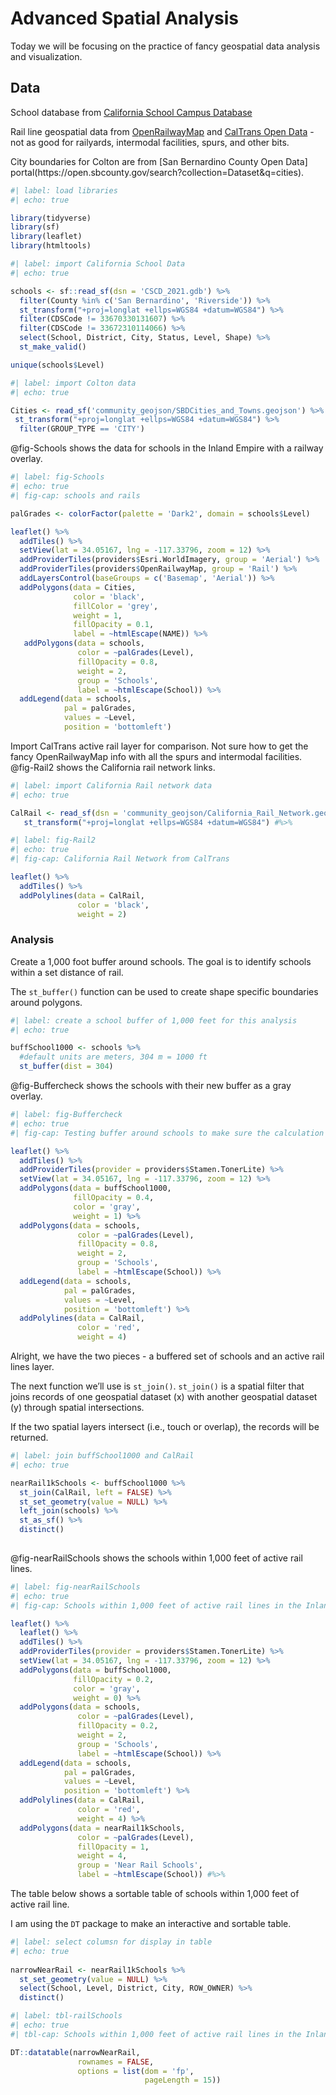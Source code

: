 # Advanced Spatial Analysis {#sec-Schools_near_rail}

::: {.callout-note appearance="simple"}
Today we will be focusing on the practice of fancy geospatial data analysis and visualization.
:::

## Data

School database from [California School Campus Database](https://www.californiaschoolcampusdatabase.org/)

Rail line geospatial data from [OpenRailwayMap](https://www.openrailwaymap.org/) and [CalTrans Open Data](https://gisdata-caltrans.opendata.arcgis.com/search?tags=Rail) - not as good for railyards, intermodal facilities, spurs, and other bits.

City boundaries for Colton are from [San Bernardino County Open Data] portal(https://open.sbcounty.gov/search?collection=Dataset&q=cities).  

```r
#| label: load libraries
#| echo: true

library(tidyverse)
library(sf)
library(leaflet)
library(htmltools)

```


```r
#| label: import California School Data
#| echo: true

schools <- sf::read_sf(dsn = 'CSCD_2021.gdb') %>% 
  filter(County %in% c('San Bernardino', 'Riverside')) %>% 
  st_transform("+proj=longlat +ellps=WGS84 +datum=WGS84") %>% 
  filter(CDSCode != 33670330131607) %>% 
  filter(CDSCode != 33672310114066) %>% 
  select(School, District, City, Status, Level, Shape) %>% 
  st_make_valid()

unique(schools$Level)

```


```r
#| label: import Colton data
#| echo: true 

Cities <- read_sf('community_geojson/SBDCities_and_Towns.geojson') %>% 
 st_transform("+proj=longlat +ellps=WGS84 +datum=WGS84") %>%
  filter(GROUP_TYPE == 'CITY')

```


@fig-Schools shows the data for schools in the Inland Empire with a railway overlay.

```r
#| label: fig-Schools
#| echo: true
#| fig-cap: schools and rails

palGrades <- colorFactor(palette = 'Dark2', domain = schools$Level)

leaflet() %>% 
  addTiles() %>% 
  setView(lat = 34.05167, lng = -117.33796, zoom = 12) %>% 
  addProviderTiles(providers$Esri.WorldImagery, group = 'Aerial') %>% 
  addProviderTiles(providers$OpenRailwayMap, group = 'Rail') %>% 
  addLayersControl(baseGroups = c('Basemap', 'Aerial')) %>% 
  addPolygons(data = Cities, 
              color = 'black',
              fillColor = 'grey',
              weight = 1,
              fillOpacity = 0.1,
              label = ~htmlEscape(NAME)) %>% 
   addPolygons(data = schools,
               color = ~palGrades(Level),
               fillOpacity = 0.8,
               weight = 2,
               group = 'Schools',
               label = ~htmlEscape(School)) %>% 
  addLegend(data = schools,
            pal = palGrades,
            values = ~Level,
            position = 'bottomleft')

```

Import CalTrans active rail layer for comparison.  Not sure how to get the fancy OpenRailwayMap info with all the spurs and intermodal facilities. @fig-Rail2 shows the California rail network links.

```r
#| label: import California Rail network data
#| echo: true

CalRail <- read_sf(dsn = 'community_geojson/California_Rail_Network.geojson') %>% 
   st_transform("+proj=longlat +ellps=WGS84 +datum=WGS84") #%>%

```

```r
#| label: fig-Rail2
#| echo: true
#| fig-cap: California Rail Network from CalTrans

leaflet() %>% 
  addTiles() %>% 
  addPolylines(data = CalRail,
               color = 'black',
               weight = 2)
```

### Analysis

Create a 1,000 foot buffer around schools.  The goal is to identify schools within a set distance of rail.

The `st_buffer()` function can be used to create shape specific boundaries around polygons.

```r
#| label: create a school buffer of 1,000 feet for this analysis
#| echo: true

buffSchool1000 <- schools %>% 
  #default units are meters, 304 m = 1000 ft
  st_buffer(dist = 304)

```

@fig-Buffercheck shows the schools with their new buffer as a gray overlay.

```r
#| label: fig-Buffercheck
#| echo: true
#| fig-cap: Testing buffer around schools to make sure the calculation and distance looks right

leaflet() %>% 
  addTiles() %>% 
  addProviderTiles(provider = providers$Stamen.TonerLite) %>% 
  setView(lat = 34.05167, lng = -117.33796, zoom = 12) %>% 
  addPolygons(data = buffSchool1000,
              fillOpacity = 0.4,
              color = 'gray',
              weight = 1) %>% 
  addPolygons(data = schools,
               color = ~palGrades(Level),
               fillOpacity = 0.8,
               weight = 2,
               group = 'Schools',
               label = ~htmlEscape(School)) %>% 
  addLegend(data = schools,
            pal = palGrades,
            values = ~Level,
            position = 'bottomleft') %>% 
  addPolylines(data = CalRail,
               color = 'red',
               weight = 4)

```

Alright, we have the two pieces - a buffered set of schools and an active rail lines layer.  

The next function we'll use is `st_join()`. `st_join()` is a spatial filter that joins records of one geospatial dataset (x) with another geospatial dataset (y) through spatial intersections.

If the two spatial layers intersect (i.e., touch or overlap), the records will be returned.


```r
#| label: join buffSchool1000 and CalRail
#| echo: true

nearRail1kSchools <- buffSchool1000 %>% 
  st_join(CalRail, left = FALSE) %>% 
  st_set_geometry(value = NULL) %>% 
  left_join(schools) %>% 
  st_as_sf() %>% 
  distinct()
  
```

@fig-nearRailSchools shows the schools within 1,000 feet of active rail lines.

```r
#| label: fig-nearRailSchools
#| echo: true
#| fig-cap: Schools within 1,000 feet of active rail lines in the Inland Empire

leaflet() %>% 
  leaflet() %>% 
  addTiles() %>% 
  addProviderTiles(provider = providers$Stamen.TonerLite) %>% 
  setView(lat = 34.05167, lng = -117.33796, zoom = 12) %>% 
  addPolygons(data = buffSchool1000,
              fillOpacity = 0.2,
              color = 'gray',
              weight = 0) %>% 
  addPolygons(data = schools,
               color = ~palGrades(Level),
               fillOpacity = 0.2,
               weight = 2,
               group = 'Schools',
               label = ~htmlEscape(School)) %>% 
  addLegend(data = schools,
            pal = palGrades,
            values = ~Level,
            position = 'bottomleft') %>% 
  addPolylines(data = CalRail,
               color = 'red',
               weight = 4) %>% 
  addPolygons(data = nearRail1kSchools,
               color = ~palGrades(Level),
               fillOpacity = 1,
               weight = 4,
               group = 'Near Rail Schools',
               label = ~htmlEscape(School)) #%>%

```

The table below shows a sortable table of schools within 1,000 feet of active rail line.

I am using the `DT` package to make an interactive and sortable table.  

```r
#| label: select columsn for display in table
#| echo: true
 
narrowNearRail <- nearRail1kSchools %>% 
  st_set_geometry(value = NULL) %>% 
  select(School, Level, District, City, ROW_OWNER) %>% 
  distinct()

```

```r
#| label: tbl-railSchools
#| echo: true
#| tbl-cap: Schools within 1,000 feet of active rail lines in the Inland Empire

DT::datatable(narrowNearRail,
               rownames = FALSE,
               options = list(dom = 'fp',
                              pageLength = 15))
```

